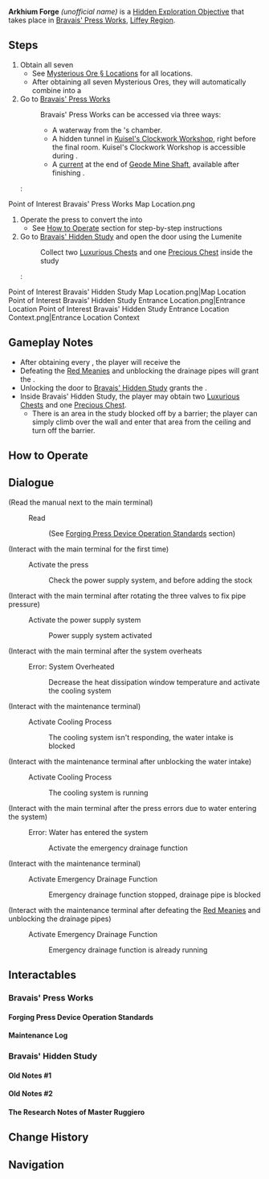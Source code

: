 {{Hidden Exploration Objectives Infobox
|image      = HEO Arkhium Forge.png
|type       = Quest-Like
|req        = 
|region     = Fontaine
|area       = Fontaine Research Institute of Kinetic Energy Engineering Region
|subarea    = Kuisel's Clockwork Workshop
|loc        = [[Bravais' Press Works]], [[Liffey Region]]
|characters = Paimon; Traveler
|rewards    = 
}}
'''Arkhium Forge''' ''(unofficial name)'' is a [[Hidden Exploration Objective]] that takes place in [[Bravais' Press Works]], [[Liffey Region]]. 

==Steps==
# Obtain all seven {{Item|Mysterious Ore}}
#* See [[Mysterious Ore#Locations|Mysterious Ore § Locations]] for all locations.
#* After obtaining all seven Mysterious Ores, they will automatically combine into a {{Item|Arkhium Stock}}
# Go to [[Bravais' Press Works]]
#: Bravais' Press Works can be accessed via three ways:
#:* A waterway from the {{Enemy|Millennial Pearl Seahorse}}'s chamber.
#:* A hidden tunnel in [[Kuisel's Clockwork Workshop]], right before the final room. Kuisel's Clockwork Workshop is accessible during {{Quest|Road to the Singularity}}.
#:* A [[current]] at the end of [[Geode Mine Shaft]], available after finishing {{Quest|An Eye for an Eye}}. 
#: <gallery>
Point of Interest Bravais' Press Works Map Location.png
</gallery>
# Operate the press to convert the {{Item|Arkhium Stock}} into {{Item|Arkhium Lumenite}}
#* See [[#How to Operate|How to Operate]] section for step-by-step instructions
# Go to [[Bravais' Hidden Study]] and open the door using the Lumenite
#: Collect two [[Luxurious Chest]]s and one [[Precious Chest]] inside the study
#: <gallery>
Point of Interest Bravais' Hidden Study Map Location.png|Map Location
Point of Interest Bravais' Hidden Study Entrance Location.png|Entrance Location
Point of Interest Bravais' Hidden Study Entrance Location Context.png|Entrance Location Context
</gallery>

==Gameplay Notes==
* After obtaining every {{Item|Mysterious Ore}}, the player will receive the {{Achievement|Come on out, Mystery Ore! Grant my wish!}}
* Defeating the [[Red Meanies]] and unblocking the drainage pipes will grant the {{Achievement|The Red Meanies' Revenge}}.
* Unlocking the door to [[Bravais' Hidden Study]] grants the {{Achievement|Not So Strait Is the Gate}}.
* Inside Bravais' Hidden Study, the player may obtain two [[Luxurious Chest]]s and one [[Precious Chest]].
** There is an area in the study blocked off by a barrier; the player can simply climb over the wall and enter that area from the ceiling and turn off the barrier.

==How to Operate==
{{Transclude|Bravais' Press Works|How to Operate|main=1}}

==Dialogue==
{{Dialogue Start}}
;(Read the manual next to the main terminal)
:{{DIcon|Investigate}} Read
::(See [[#Forging Press Device Operation Standards|Forging Press Device Operation Standards]] section)

;(Interact with the main terminal for the first time)
:{{DIcon|Gear}} Activate the press
::Check the power supply system, and {{color|buzzword|ensure the pipe pressure is normal}} before adding the stock

;(Interact with the main terminal after rotating the three valves to fix pipe pressure)
:{{DIcon|Gear}} Activate the power supply system
:: Power supply system activated

;(Interact with the main terminal after the system overheats
:{{DIcon|Investigate}} Error: System Overheated
:: Decrease the heat dissipation window temperature and activate the cooling system

;(Interact with the maintenance terminal)
:{{DIcon|Gear}} Activate Cooling Process
::The cooling system isn't responding, the water intake is blocked

;(Interact with the maintenance terminal after unblocking the water intake)
:{{DIcon|Gear}} Activate Cooling Process
::The cooling system is running

;(Interact with the main terminal after the press errors due to water entering the system)
:{{DIcon|Investigate}} Error: Water has entered the system
:: Activate the emergency drainage function

;(Interact with the maintenance terminal)
:{{DIcon|Gear}} Activate Emergency Drainage Function
:: Emergency drainage function stopped, drainage pipe is blocked

;(Interact with the maintenance terminal after defeating the [[Red Meanies]] and unblocking the drainage pipes)
:{{DIcon|Gear}} Activate Emergency Drainage Function
:: Emergency drainage function is already running
{{Dialogue End}}

==Interactables==
===Bravais' Press Works===
====Forging Press Device Operation Standards====
{{Transclude|Bravais' Press Works|Forging Press Device Operation Standards}}

====Maintenance Log====
{{Transclude|Bravais' Press Works|Maintenance Log}}

===Bravais' Hidden Study===
====Old Notes #1====
{{Transclude|Bravais' Hidden Study|Old Notes #1}}

====Old Notes #2====
{{Transclude|Bravais' Hidden Study|Old Notes #2}}

====The Research Notes of Master Ruggiero====
{{Transclude|Bravais' Hidden Study|The Research Notes of Master Ruggiero}}

==Change History==
{{Change History|4.1}}

==Navigation==
{{Hidden Exploration Objective Navbox|Quest-Like}}